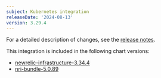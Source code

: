 ```yaml
---
subject: Kubernetes integration
releaseDate: '2024-08-13'
version: 3.29.4
---
```


For a detailed description of changes, see the [release notes](https://github.com/newrelic/nri-kubernetes/releases/tag/v3.29.4).

This integration is included in the following chart versions:
* [newrelic-infrastructure-3.34.4](https://github.com/newrelic/nri-kubernetes/releases/tag/newrelic-infrastructure-3.34.4)
* [nri-bundle-5.0.89](https://github.com/newrelic/helm-charts/releases/tag/nri-bundle-5.0.89)
